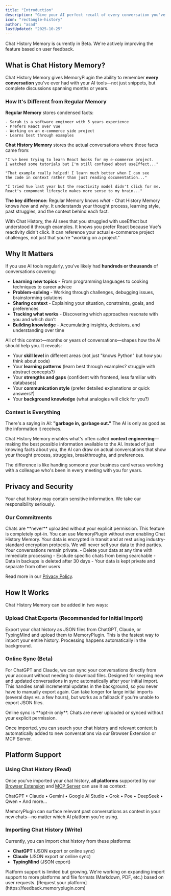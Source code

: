 ```yaml
---
title: "Introduction"
description: "Give your AI perfect recall of every conversation you've ever had"
icon: "rectangle-history"
author: "asad"
lastUpdated: "2025-10-25"
---
```



<ArticleInfo author="asad" lastUpdated="2025-10-25" />

<Note>
  Chat History Memory is currently in Beta. We're actively improving the feature
  based on user feedback.
</Note>

## What is Chat History Memory?

Chat History Memory gives MemoryPlugin the ability to remember **every conversation** you've ever had with your AI tools—not just snippets, but complete discussions spanning months or years.

### How It's Different from Regular Memory

**Regular Memory** stores condensed facts:

```
- Sarah is a software engineer with 5 years experience
- Prefers React over Vue
- Working on an e-commerce side project
- Learns best through examples
```

**Chat History Memory** stores the actual conversations where those facts came from:

```
"I've been trying to learn React hooks for my e-commerce project.
I watched some tutorials but I'm still confused about useEffect..."

"That example really helped! I learn much better when I can see
the code in context rather than just reading documentation..."

"I tried Vue last year but the reactivity model didn't click for me.
React's component lifecycle makes more sense to my brain..."
```

**The key difference:** Regular Memory knows _what_ - Chat History Memory knows _how_ and _why_. It understands your thought process, learning style, past struggles, and the context behind each fact.

With Chat History, the AI sees that you struggled with useEffect but understood it through examples. It knows you prefer React because Vue's reactivity didn't click. It can reference your actual e-commerce project challenges, not just that you're "working on a project."

## Why It Matters

If you use AI tools regularly, you've likely had **hundreds or thousands** of conversations covering:

- **Learning new topics** - From programming languages to cooking techniques to career advice
- **Problem-solving** - Working through challenges, debugging issues, brainstorming solutions
- **Sharing context** - Explaining your situation, constraints, goals, and preferences
- **Tracking what works** - Discovering which approaches resonate with you and which don't
- **Building knowledge** - Accumulating insights, decisions, and understanding over time

All of this context—months or years of conversations—shapes how the AI should help you. It reveals:

- Your **skill level** in different areas (not just "knows Python" but _how_ you think about code)
- Your **learning patterns** (learn best through examples? struggle with abstract concepts?)
- Your **strengths and gaps** (confident with frontend, less familiar with databases)
- Your **communication style** (prefer detailed explanations or quick answers?)
- Your **background knowledge** (what analogies will click for you?)

### Context is Everything

There's a saying in AI: **"garbage in, garbage out."** The AI is only as good as the information it receives.

Chat History Memory enables what's often called **context engineering**—making the best possible information available to the AI. Instead of just knowing facts about you, the AI can draw on actual conversations that show your thought process, struggles, breakthroughs, and preferences.

<Info>
  The difference is like handing someone your business card versus working with
  a colleague who's been in every meeting with you for years.
</Info>

## Privacy and Security

Your chat history may contain sensitive information. We take our responsibility seriously.

### Our Commitments

<AccordionGroup>
  <Accordion title="Explicit Opt-In Only" icon="hand">
    Chats are **never** uploaded without your explicit permission. This feature is completely opt-in. You can use MemoryPlugin without ever enabling Chat History Memory.
  </Accordion>

<Accordion title="Industry-Standard Encryption" icon="lock">
  Your data is encrypted in transit and at rest using industry-standard
  encryption protocols.
</Accordion>

<Accordion title="No Third-Party Sales" icon="shield">
  We will never sell your data to third parties. Your conversations remain
  private.
</Accordion>

  <Accordion title="Your Data, Your Control" icon="user-shield">
    - Delete your data at any time with immediate processing
    - Exclude specific chats from being searchable
    - Data in backups is deleted after 30 days
    - Your data is kept private and separate from other users
  </Accordion>
</AccordionGroup>

Read more in our [Privacy Policy](https://www.memoryplugin.com/privacy-policy).

## How It Works

Chat History Memory can be added in two ways:

### Upload Chat Exports (Recommended for Initial Import)

Export your chat history as JSON files from ChatGPT, Claude, or TypingMind and upload them to MemoryPlugin. This is the fastest way to import your entire history. Processing happens automatically in the background.

### Online Sync (Beta)

For ChatGPT and Claude, we can sync your conversations directly from your account without needing to download files. Designed for keeping new and updated conversations in sync automatically after your initial import. This handles small incremental updates in the background, so you never have to manually export again. Can take longer for large initial imports (several days vs. a few hours), but works as a fallback if you're unable to export JSON files.

<Note>
  Online sync is **opt-in only**. Chats are never uploaded or synced without
  your explicit permission.
</Note>

Once imported, you can search your chat history and relevant context is automatically added to new conversations via our Browser Extension or MCP Server.

## Platform Support

### Using Chat History (Read)

Once you've imported your chat history, **all platforms** supported by our [Browser Extension](/integrations/browser-extension) and [MCP Server](/integrations/mcp-server) can use it as context:

ChatGPT • Claude • Gemini • Google AI Studio • Grok • Poe • DeepSeek • Qwen • And more...

MemoryPlugin can surface relevant past conversations as context in your new chats—no matter which AI platform you're using.

### Importing Chat History (Write)

Currently, you can import chat history from these platforms:

- **ChatGPT** (JSON export or online sync)
- **Claude** (JSON export or online sync)
- **TypingMind** (JSON export)

<Info>
  Platform support is limited but growing. We're working on expanding import
  support to more platforms and file formats (Markdown, PDF, etc.) based on user
  requests. [Request your platform](https://feedback.memoryplugin.com)
</Info>

